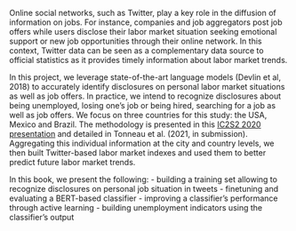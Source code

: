 Online social networks, such as Twitter, play a key role in the diffusion of information on jobs. For instance, companies and job aggregators post job offers while users disclose their labor market situation seeking emotional support or new job opportunities through their online network. In this context, Twitter data can be seen as a complementary data source to official statistics as it provides timely information about labor market trends.

In this project, we leverage state-of-the-art language models (Devlin et al, 2018) to accurately identify disclosures on personal labor market situations as well as job offers. In practice, we intend to recognize disclosures about being unemployed, losing one's job or being hired, searching for a job as well as job offers. We focus on three countries for this study: the USA, Mexico and Brazil. The methodology is presented in this [IC2S2 2020 presentation](https://www.youtube.com/watch?v=ZxFrtUW2dYA) and detailed in Tonneau et al. (2021, in submission). Aggregating this individual information at the city and country levels, we then built Twitter-based labor market indexes and used them to better predict future labor market trends.


In this book, we present the following:
- building a training set allowing to recognize disclosures on personal job situation in tweets
- finetuning and evaluating a BERT-based classifier
- improving a classifier's performance through active learning
- building unemployment indicators using the classifier's output


